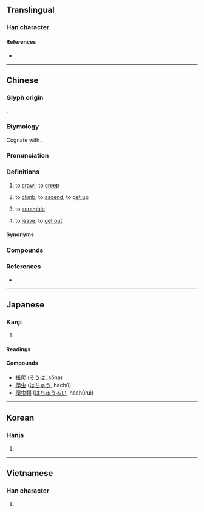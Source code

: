 {{character info}}
==Translingual==

===Han character===
{{Han char|rn=87|rad=爪|as=04|sn=8|four=77231|canj=HOAU|ids=⿺爪巴}}

====References====
* {{Han ref|kx=0688.320|dkj=19662|dj=1101.210|hdz=32031.050|uh=722C|ud=29228|bh=AAA6|bd=43686}}

----

==Chinese==
{{zh-forms}}

===Glyph origin===
{{Han etym}}
{{Han compound|爪|巴|ls=psc|c1=s|c2=p}}.

===Etymology===
Cognate with {{och-l|匍}}.

===Pronunciation===
{{zh-pron
|m=pá
|m-s=pa2
|c=paa4
|g=pa2
|h=pfs=phà;gd=pa2
|j=pa1
|md=bà̤
|mn=xm,qz,tw,sg:pê/zz:pêe/pâ/ml:phâ
|mn_note=pê/pêe - vernacular; pâ/phâ - literary
|mn-t=bê5
|w=3bo
|x=ba2
|ma=y
|mc=y
|oc=y
|cat=v
}}

===Definitions===
{{zh-hanzi}}

# to [[crawl]]; to [[creep]]
#: {{zh-x|我們 的 寶寶 剛 開始 會 爬。|Our baby is just starting to '''crawl'''.}}
#: {{zh-x|狗 爬 到 汽車 下 藏 著[着]{zhe}。|The dog '''crept''' under the car to hide.}}
# to [[climb]]; to [[ascend]]; to [[get up]]
#: {{zh-x|爬山|to climb a mountain}}
#: {{zh-x|猴子{zi} 爬 上 了 樹。|The monkey '''climbed''' up a tree.}}
# to [[scramble]]
# {{lb|zh|Sichuan|or|internet slang|derogatory|or|self-deprecating}} to [[leave]]; to [[get out]]
#: {{zh-x|給 老子{zi} 爬！|Get out of my face!}}

====Synonyms====
{{zh-dial|爬-2}}
{{zh-dial}}
{{zh-syn-saurus|滾蛋}}

===Compounds===
{{zh-der|仰爬|叉爬子|吃裡爬外|搔背爬|攀爬|櫛垢爬癢|爬上爬下|爬下|爬出|爬升|爬坡|爬孤棚|爬山|爬山虎|爬山調|爬拉|爬推|爬格子|爬梳|爬梳剔抉|爬樹|爬櫛|爬沙|爬泳|爬灰|爬牆虎|爬犁|爬癢|爬竿|爬羅|爬羅剔抉|爬耳搔腮|爬船|爬蟲|爬行|爬行動物|爬蹉|爬高枝兒|繃爬吊拷|跪爬|連爬帶滾|連跌帶爬|順竿兒爬|爬樓}}

===References===
* {{R:yue:Hanzi}}

{{zh-cat|Beginning}}

----

==Japanese==

===Kanji===
{{ja-kanji|grade=9|rs=爪04}}

# {{rfdef|ja|sort=爪04}}

====Readings====
{{ja-readings
|goon=べ
|kanon=は
|kun=か-く
}}

====Compounds====
{{der-top}}
* [[掻爬]] ([[そうは]], sōha)
* [[爬虫]] ([[はちゅう]], hachū)
* [[爬虫類]] ([[はちゅうるい]], hachūrui)
{{der-bottom}}

----

==Korean==

===Hanja===
{{ko-hanja|hangeul=파|eumhun=}}

# {{rfdef|ko|sort=爪04}}

----

==Vietnamese==

===Han character===
{{vi-readings|reading=ba, bò, bà, bà|rs=爪04}}

# {{rfdef|vi|sort=爪04}}
